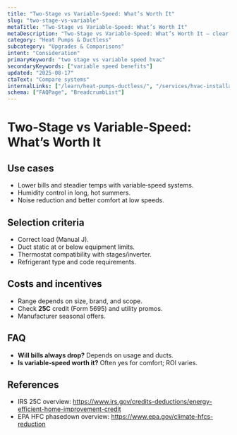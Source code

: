 ```yaml
---
title: "Two‑Stage vs Variable‑Speed: What’s Worth It"
slug: "two-stage-vs-variable"
metaTitle: "Two‑Stage vs Variable‑Speed: What’s Worth It"
metaDescription: "Two‑Stage vs Variable‑Speed: What’s Worth It — clear steps, practical detail, and when to call a pro in North Texas."
category: "Heat Pumps & Ductless"
subcategory: "Upgrades & Comparisons"
intent: "Consideration"
primaryKeyword: "two stage vs variable speed hvac"
secondaryKeywords: ["variable speed benefits"]
updated: "2025-08-17"
ctaText: "Compare systems"
internalLinks: ["/learn/heat-pumps-ductless/", "/services/hvac-installation/"]
schema: ["FAQPage", "BreadcrumbList"]
---
```


# Two‑Stage vs Variable‑Speed: What’s Worth It



## Use cases
- Lower bills and steadier temps with variable‑speed systems.
- Humidity control in long, hot summers.
- Noise reduction and better comfort at low speeds.


## Selection criteria
- Correct load (Manual J).
- Duct static at or below equipment limits.
- Thermostat compatibility with stages/inverter.
- Refrigerant type and code requirements.


## Costs and incentives
- Range depends on size, brand, and scope.
- Check **25C** credit (Form 5695) and utility promos.
- Manufacturer seasonal offers.


## FAQ
- **Will bills always drop?** Depends on usage and ducts.
- **Is variable‑speed worth it?** Often yes for comfort; ROI varies.


## References
- IRS 25C overview: https://www.irs.gov/credits-deductions/energy-efficient-home-improvement-credit
- EPA HFC phasedown overview: https://www.epa.gov/climate-hfcs-reduction
